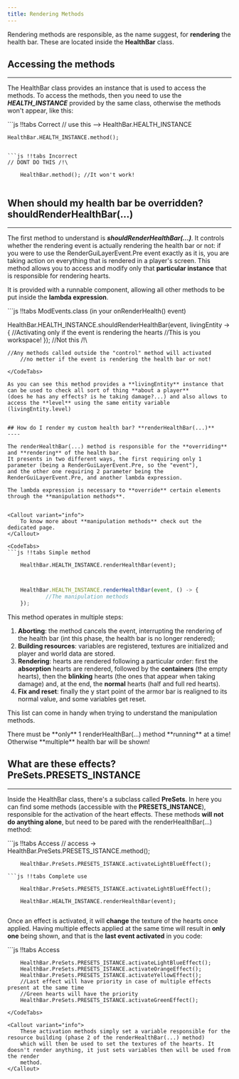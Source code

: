 ```yaml
---
title: Rendering Methods
---
```


Rendering methods are responsible, as the name suggest, for **rendering** the health bar. These are located inside the
**HealthBar** class.

## Accessing the methods
----

The HealthBar class provides an instance that is used to access the methods. To access the methods, then
you need to use the _**HEALTH_INSTANCE**_ provided by the same class, otherwise the methods won't appear, like this:


<CodeTabs>
```js !!tabs Correct
// use this --> HealthBar.HEALTH_INSTANCE

    HealthBar.HEALTH_INSTANCE.method();


```

```js !!tabs Incorrect
// DONT DO THIS /!\

    HealthBar.method(); //It won't work!


```
</CodeTabs>


## When should my health bar be overridden? **shouldRenderHealthBar(...)**
----

The first method to understand is **_shouldRenderHealthBar(...)_**. It controls whether the rendering event is actually
rendering the health bar or not: if you were to use the RenderGuiLayerEvent.Pre event exactly as it is, you are
taking action on everything that is rendered in a player's screen. This method allows you to access and modify
only that **particular instance** that is responsible for rendering hearts.

It is provided with a runnable component, allowing all other methods to be put inside the **lambda expression**.

<CodeTabs>
```js !!tabs ModEvents.class (in your onRenderHealth() event)

HealthBar.HEALTH_INSTANCE.shouldRenderHealthBar(event, livingEntity -> {
            //Activating only if the event is rendering the hearts
            //This is you workspace!
});
    //Not this /!\

    //Any methods called outside the "control" method will activated
        //no metter if the event is rendering the health bar or not!
```
</CodeTabs>

As you can see this method provides a **livingEntity** instance that can be used to check all sort of thing **about a player**
(does he has any effects? is he taking damage?...) and also allows to access the **level** using the same entity variable (livingEntity.level)


## How do I render my custom health bar? **renderHealthBar(...)**
----

The renderHealthBar(...) method is responsible for the **overriding** and **rendering** of the health bar.
It presents in two different ways, the first requiring only 1 parameter (being a RenderGuiLayerEvent.Pre, so the "event"),
and the other one requiring 2 parameter being the RenderGuiLayerEvent.Pre, and another lambda expression.

The lambda expression is necessary to **override** certain elements through the **manipulation methods**.


<Callout variant="info">
    To know more about **manipulation methods** check out the dedicated page.
</Callout>

<CodeTabs>
```js !!tabs Simple method

    HealthBar.HEALTH_INSTANCE.renderHealthBar(event);


```
```js !!tabs Complex method

    HealthBar.HEALTH_INSTANCE.renderHealthBar(event, () -> {
            //The manipulation methods
    });


```
</CodeTabs>

This method operates in multiple steps:
1. **Aborting**: the method cancels the event, interrupting the rendering of the health bar (int this phase, the health bar is no longer rendered);
2. **Building resources**: variables are registered, textures are initialized and player and world data are stored.
3. **Rendering**: hearts are rendered following a particular order: first the **absorption** hearts are rendered, followed by the **containers** (the empty hearts),
then the **blinking** hearts (the ones that appear when taking damage) and, at the end, the **normal** hearts (half and full red hearts).
4. **Fix and reset**: finally the y start point of the armor bar is realigned to its normal value, and some variables get reset.

This list can come in handy when trying to understand the manipulation methods.


<Callout variant="warning">
    There must be **only** 1 renderHealthBar(...) method **running** at a time! Otherwise **multiple** health bar will be shown!
</Callout>

## What are these effects? **PreSets.PRESETS_INSTANCE**

----

Inside the HealthBar class, there's a subclass called **PreSets**. In here you can find some methods (accessible with the **PRESETS_INSTANCE**),
responsible for the activation of the heart effects.
These methods **will not do anything alone**, but need to be pared with the renderHealthBar(...) method:

<CodeTabs>
```js !!tabs Access
// access -> HealthBar.PreSets.PRESETS_ISTANCE.method();

        HealthBar.PreSets.PRESETS_ISTANCE.activateLightBlueEffect();


```
```js !!tabs Complete use

    HealthBar.PreSets.PRESETS_ISTANCE.activateLightBlueEffect();

    HealthBar.HEALTH_INSTANCE.renderHealthBar(event);


```
</CodeTabs>

Once an effect is activated, it will **change** the texture of the hearts once applied. Having multiple effects applied at the
same time will result in **only one** being shown, and that is the **last event activated** in you code:

<CodeTabs>
```js !!tabs Access

        HealthBar.PreSets.PRESETS_ISTANCE.activateLightBlueEffect();
        HealthBar.PreSets.PRESETS_ISTANCE.activateOrangeEffect();
        HealthBar.PreSets.PRESETS_ISTANCE.activateYellowEffect();
        //Last effect will have priority in case of multiple effects present at the same time
        //Green hearts will have the priority
        HealthBar.PreSets.PRESETS_ISTANCE.activateGreenEffect();


```
</CodeTabs>

<Callout variant="info">
    These activation methods simply set a variable responsible for the resource building (phase 2 of the renderHealthBar(...) method)
    which will then be used to set the textures of the hearts. It doesn't render anything, it just sets variables then will be used from the render
    method.
</Callout>